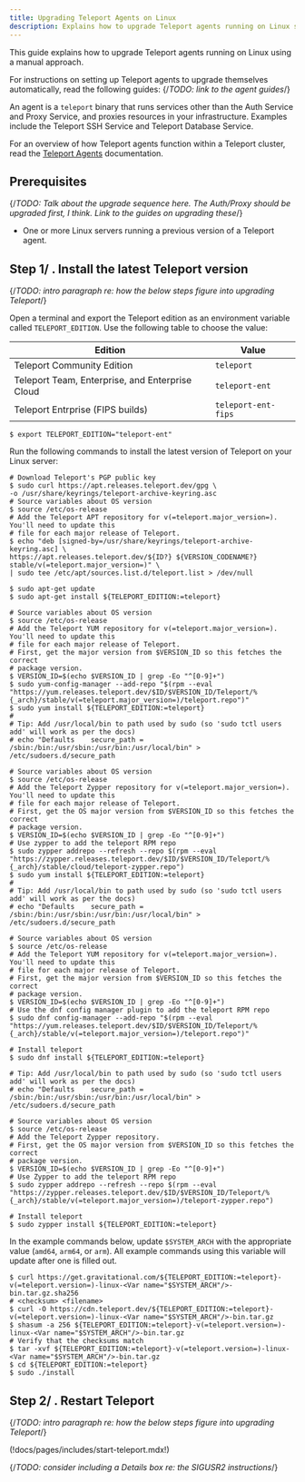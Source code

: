 ```yaml
---
title: Upgrading Teleport Agents on Linux
description: Explains how to upgrade Teleport agents running on Linux servers.
---
```


This guide explains how to upgrade Teleport agents running on Linux using a
manual approach. 

For instructions on setting up Teleport agents to upgrade themselves
automatically, read the following guides: {/*TODO: link to  the agent guides*/}

An agent is a `teleport` binary that runs services other than the Auth Service
and Proxy Service, and proxies resources in your infrastructure. Examples
include the Teleport SSH Service and Teleport Database Service.

For an overview of how Teleport agents function within a Teleport cluster, read
the [Teleport Agents](../agents/introduction.mdx) documentation.

## Prerequisites

{/*TODO: Talk about the upgrade sequence here. The Auth/Proxy should be
upgraded first, I think. Link to the guides on upgrading these*/}

- One or more Linux servers running a previous version of a Teleport agent.

## Step 1/ . Install the latest Teleport version

{/*TODO: intro paragraph re: how the below steps figure into upgrading
Teleport*/}

Open a terminal and export the Teleport edition as an environment variable
called `TELEPORT_EDITION`. Use the following table to choose the value:

|Edition|Value|
|---|---|
|Teleport Community Edition|`teleport`|
|Teleport Team, Enterprise, and Enterprise Cloud|`teleport-ent`|
|Teleport Entrprise (FIPS builds)|`teleport-ent-fips`|

```code
$ export TELEPORT_EDITION="teleport-ent"
```

Run the following commands to install the latest version of Teleport on your
Linux server:

<Tabs>
<TabItem label="Debian 9+/Ubuntu 16.04+ (apt)">

```code
# Download Teleport's PGP public key
$ sudo curl https://apt.releases.teleport.dev/gpg \
-o /usr/share/keyrings/teleport-archive-keyring.asc
# Source variables about OS version
$ source /etc/os-release
# Add the Teleport APT repository for v(=teleport.major_version=). You'll need to update this
# file for each major release of Teleport.
$ echo "deb [signed-by=/usr/share/keyrings/teleport-archive-keyring.asc] \
https://apt.releases.teleport.dev/${ID?} ${VERSION_CODENAME?} stable/v(=teleport.major_version=)" \
| sudo tee /etc/apt/sources.list.d/teleport.list > /dev/null

$ sudo apt-get update
$ sudo apt-get install ${TELEPORT_EDITION:=teleport}
```

</TabItem>
<TabItem label="Amazon Linux 2/RHEL 7 (yum)">

```code
# Source variables about OS version
$ source /etc/os-release
# Add the Teleport YUM repository for v(=teleport.major_version=). You'll need to update this
# file for each major release of Teleport.
# First, get the major version from $VERSION_ID so this fetches the correct
# package version.
$ VERSION_ID=$(echo $VERSION_ID | grep -Eo "^[0-9]+")
$ sudo yum-config-manager --add-repo "$(rpm --eval "https://yum.releases.teleport.dev/$ID/$VERSION_ID/Teleport/%{_arch}/stable/v(=teleport.major_version=)/teleport.repo")"
$ sudo yum install ${TELEPORT_EDITION:=teleport}
#
# Tip: Add /usr/local/bin to path used by sudo (so 'sudo tctl users add' will work as per the docs)
# echo "Defaults    secure_path = /sbin:/bin:/usr/sbin:/usr/bin:/usr/local/bin" > /etc/sudoers.d/secure_path
```

</TabItem>
<TabItem label="Amazon Linux 2/RHEL 7 (zypper)">

```code
# Source variables about OS version
$ source /etc/os-release
# Add the Teleport Zypper repository for v(=teleport.major_version=). You'll need to update this
# file for each major release of Teleport.
# First, get the OS major version from $VERSION_ID so this fetches the correct
# package version.
$ VERSION_ID=$(echo $VERSION_ID | grep -Eo "^[0-9]+")
# Use zypper to add the teleport RPM repo
$ sudo zypper addrepo --refresh --repo $(rpm --eval "https://zypper.releases.teleport.dev/$ID/$VERSION_ID/Teleport/%{_arch}/stable/cloud/teleport-zypper.repo")
$ sudo yum install ${TELEPORT_EDITION:=teleport}
#
# Tip: Add /usr/local/bin to path used by sudo (so 'sudo tctl users add' will work as per the docs)
# echo "Defaults    secure_path = /sbin:/bin:/usr/sbin:/usr/bin:/usr/local/bin" > /etc/sudoers.d/secure_path
```

</TabItem>
<TabItem label="Amazon Linux 2023/RHEL 8+ (dnf)">

```code
# Source variables about OS version
$ source /etc/os-release
# Add the Teleport YUM repository for v(=teleport.major_version=). You'll need to update this
# file for each major release of Teleport.
# First, get the major version from $VERSION_ID so this fetches the correct
# package version.
$ VERSION_ID=$(echo $VERSION_ID | grep -Eo "^[0-9]+")
# Use the dnf config manager plugin to add the teleport RPM repo
$ sudo dnf config-manager --add-repo "$(rpm --eval "https://yum.releases.teleport.dev/$ID/$VERSION_ID/Teleport/%{_arch}/stable/v(=teleport.major_version=)/teleport.repo")"

# Install teleport
$ sudo dnf install ${TELEPORT_EDITION:=teleport}

# Tip: Add /usr/local/bin to path used by sudo (so 'sudo tctl users add' will work as per the docs)
# echo "Defaults    secure_path = /sbin:/bin:/usr/sbin:/usr/bin:/usr/local/bin" > /etc/sudoers.d/secure_path
```

</TabItem>
<TabItem label="SLES 12 SP5+ and 15 SP5+ (zypper)">

```code
# Source variables about OS version
$ source /etc/os-release
# Add the Teleport Zypper repository.
# First, get the OS major version from $VERSION_ID so this fetches the correct
# package version.
$ VERSION_ID=$(echo $VERSION_ID | grep -Eo "^[0-9]+")
# Use Zypper to add the teleport RPM repo
$ sudo zypper addrepo --refresh --repo $(rpm --eval "https://zypper.releases.teleport.dev/$ID/$VERSION_ID/Teleport/%{_arch}/stable/v(=teleport.major_version=)/teleport-zypper.repo")

# Install teleport
$ sudo zypper install ${TELEPORT_EDITION:=teleport}
```

</TabItem>
<TabItem label="Tarball" >

In the example commands below, update `$SYSTEM_ARCH` with the appropriate
value (`amd64`, `arm64`, or `arm`). All example commands using this variable
will update after one is filled out.

```code
$ curl https://get.gravitational.com/${TELEPORT_EDITION:=teleport}-v(=teleport.version=)-linux-<Var name="$SYSTEM_ARCH"/>-bin.tar.gz.sha256
# <checksum> <filename>
$ curl -O https://cdn.teleport.dev/${TELEPORT_EDITION:=teleport}-v(=teleport.version=)-linux-<Var name="$SYSTEM_ARCH"/>-bin.tar.gz
$ shasum -a 256 ${TELEPORT_EDITION:=teleport}-v(=teleport.version=)-linux-<Var name="$SYSTEM_ARCH"/>-bin.tar.gz
# Verify that the checksums match
$ tar -xvf ${TELEPORT_EDITION:=teleport}-v(=teleport.version=)-linux-<Var name="$SYSTEM_ARCH"/>-bin.tar.gz
$ cd ${TELEPORT_EDITION:=teleport}
$ sudo ./install
```

</TabItem>
</Tabs>

## Step 2/ . Restart Teleport

{/*TODO: intro paragraph re: how the below steps figure into upgrading
Teleport*/}

(!docs/pages/includes/start-teleport.mdx!)

{/*TODO: consider including a Details box re: the SIGUSR2 instructions*/}

